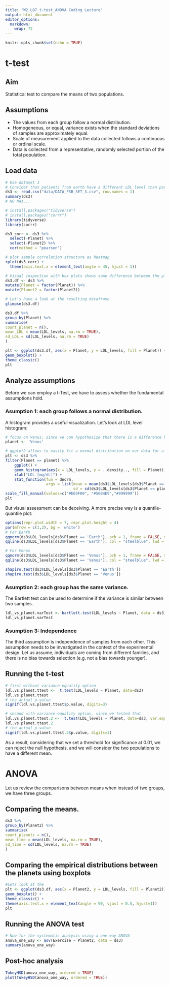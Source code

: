 ```yaml
---
title: "W2_L07_t-test_ANOVA Coding Lecture"
output: html_document
editor_options: 
  markdown: 
    wrap: 72
---
```


```r
knitr::opts_chunk$set(echo = TRUE)
```

# t-test

## Aim

Statistical test to compare the means of two populations.

## Assumptions

-   The values from each group follow a normal distribution.
-   Homogeneous, or equal, variance exists when the standard deviations
    of samples are approximately equal.
-   Scale of measurement applied to the data collected follows a
    continuous or ordinal scale.
-   Data is collected from a representative, randomly selected portion
    of the total population.

## Load data

```r
# Use dataset 3
# Consider that patients from earth have a different LDL level than patients from venus
ds3 <- read.csv("data/DATA_FSB_SET_3.csv", row.names = 1)
summary(ds3)
# NO NAs...
```

```r
# install.packages("tidyverse")
# install.packages("corrr")
library(tidyverse)
library(corrr)

ds3_corr <- ds3 %>% 
  select(-Planet) %>% 
  select(-Planet2) %>% 
  cor(method = "pearson")

# plot sample correlation structure as heatmap
rplot(ds3_corr) +
  theme(axis.text.x = element_text(angle = 45, hjust = 1))
```

```r
# Visual inspection with box plots shows some difference between the planets
ds3.df <- ds3 %>%
mutate(Planet = factor(Planet)) %>%
mutate(Planet2 = factor(Planet2))

# Let's have a look at the resulting dataframe
glimpse(ds3.df)
```

```r
ds3.df %>%
group_by(Planet) %>%
summarise(
count_planet = n(),
mean_LDL = mean(LDL_levels, na.rm = TRUE),
sd_LDL = sd(LDL_levels, na.rm = TRUE)
)

plt <- ggplot(ds3.df, aes(x = Planet, y = LDL_levels, fill = Planet)) +
geom_boxplot() +
theme_classic()
plt
```

## Analyze assumptions

Before we can employ a t-Test, we have to assess whether the fundamental
assumptions hold.

### Asumption 1: each group follows a normal distribution.

A histogram provides a useful visualization. Let's look at LDL level
histogram:

```r
# focus on Venus, since we can hypothesize that there is a difference between the planets
planet <- 'Venus'

# ggplot2 allows to easily fit a normal distribution on our data for a visual assessment
plt <- ds3 %>% 
filter(Planet == planet) %>% 
    ggplot() + 
    geom_histogram(aes(x = LDL_levels, y = ..density.., fill = Planet), binwidth = 5) +
    xlab("LDL [mg/dL]") +
    stat_function(fun = dnorm, 
                  args = list(mean = mean(ds3$LDL_levels[ds3$Planet == planet]), 
                              sd = sd(ds3$LDL_levels[ds3$Planet == planet]))) +
scale_fill_manual(values=c("#E69F00", "#56B4E9","#999999"))
plt
```

But visual assessment can be deceiving. A more precise way is a
quantile-quantile plot:

```r
options(repr.plot.width = 7, repr.plot.height = 4)
par(mfrow = c(1,2), bg = 'white')
# For Earth
qqnorm(ds3$LDL_levels[ds3$Planet == 'Earth'], pch = 1, frame = FALSE, main = 'Earth')
qqline(ds3$LDL_levels[ds3$Planet == 'Earth'], col = "steelblue", lwd = 2)

# For Venus
qqnorm(ds3$LDL_levels[ds3$Planet == 'Venus'], pch = 1, frame = FALSE, main = 'Venus')
qqline(ds3$LDL_levels[ds3$Planet == 'Venus'], col = "steelblue", lwd = 2)
```

```r
shapiro.test(ds3$LDL_levels[ds3$Planet == 'Earth'])
shapiro.test(ds3$LDL_levels[ds3$Planet == 'Venus'])
```

### Asumption 2: each group has the same variance.

The Bartlett test can be used to determine if the variance is similar
between two samples.

```r
ldl_vs_planet.varTest <- bartlett.test(LDL_levels ~ Planet, data = ds3)
ldl_vs_planet.varTest
```

### Asumption 3: Independence

The third assumption is independence of samples from each other. This
assumption needs to be investigated in the context of the experimental
design. Let us assume, individuals are coming from different families,
and there is no bias towards selection (e.g. not a bias towards
younger).

## Running the t-test

```r
# first without variance-equality option
ldl.vs.planet.ttest <-  t.test(LDL_levels ~ Planet, data=ds3)
ldl.vs.planet.ttest
# the actual p-value
signif(ldl.vs.planet.ttest$p.value, digits=3)
```

```r
# second with variance-equality option, since we tested that
ldl.vs.planet.ttest.2 <-  t.test(LDL_levels ~ Planet, data=ds3, var.equal = TRUE)
ldl.vs.planet.ttest.2
# the actual p-value
signif(ldl.vs.planet.ttest.2$p.value, digits=3)
```

As a result, considering that we set a threshold for significance at
0.01, we can reject the null hypothesis, and we will consider the two
populations to have a different mean.

# ANOVA

Let us review the comparisons between means when instead of two groups,
we have three groups.

## Comparing the means.

```r
ds3 %>%
group_by(Planet2) %>%
summarise(
count_planets = n(),
mean_time = mean(LDL_levels, na.rm = TRUE),
sd_time = sd(LDL_levels, na.rm = TRUE)
)
```

## Comparing the empirical distributions between the planets using boxplots

```r
#Lets look at the 
plt <- ggplot(ds3.df, aes(x = Planet2, y = LDL_levels, fill = Planet2)) +
geom_boxplot() +
theme_classic() +
theme(axis.text.x = element_text(angle = 90, vjust = 0.5, hjust=1))
plt
```

## Running the ANOVA test

```r
# Now for the systematic analysis using a one way ANOVA
anova_one_way <- aov(Exercise ~ Planet2, data = ds3)
summary(anova_one_way)
```

## Post-hoc analysis

```r
TukeyHSD(anova_one_way, ordered = TRUE)
plot(TukeyHSD(anova_one_way, ordered = TRUE))
```
